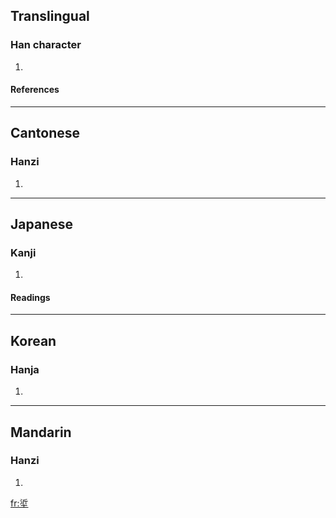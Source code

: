 ==Translingual==
===Han character===
{{Han char|rn=32|rad=土|as=07|sn=10|four=3210<sub>4</sub>|canj=水中土 (ELG)}}
# {{defn|Han}}
====References====
{{Han ref|kx=0229.120|dkj=05100|dj=0465.030|hdz=10447.020|uh=57BD|ud=22461|bh=D150|bd=53584}}
----
==Cantonese==
===Hanzi===
{{yue-hanzi|jyut=|y=yan6}}
# {{defn|Cantonese}}
----
==Japanese==
===Kanji===
{{ja-kanji|grade=|rs=土07}}
# {{defn|Japanese}} 
====Readings====
{{ja-readings|on=[[ぎん]] (gin), [[ごん]] (gon)|kun=[[おり]] (ori), [[めぐる]] (meguru)}}
----
==Korean==
===Hanja===
{{ko-hanja|hangeul=은|rv=eun|mr=ŭn}}
# {{defn|Korean}}
----
==Mandarin==
===Hanzi===
{{cmn-hanzi|pin=[[yìn]] ([[yin4]])|wg=yin<sup>4</sup>}}
# {{defn|Mandarin}}

[[fr:垽]]